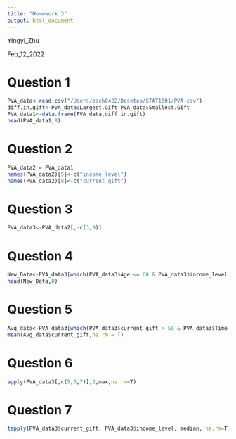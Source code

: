 ```yaml
---
title: "Homework 3"
output: html_document
---
```

Yingyi_Zhu

Feb_12_2022

# Question 1
```r
PVA_data<-read.csv("/Users/zach0422/Desktop/STAT1601/PVA.csv")
diff.in.gift<-PVA_data$Largest.Gift-PVA_data$Smallest.Gift
PVA_data1<-data.frame(PVA_data,diff.in.gift)
head(PVA_data1,8)
```
# Question 2
```r
PVA_data2 = PVA_data1
names(PVA_data2)[5]<-c("income_level")
names(PVA_data2)[8]<-c("current_gift")
```
# Question 3
```r
PVA_data3<-PVA_data2[,-c(3,9)]
```
# Question 4
```r
New_Data<-PVA_data3[which(PVA_data3$Age <= 60 & PVA_data3$income_level >= 5),]
head(New_Data,8)
```
# Question 5
```r
Avg_data<-PVA_data3[which(PVA_data3$current_gift > 50 & PVA_data3$Time.Between.Gifts > 1),]
mean(Avg_data$current_gift,na.rm = T)
```
# Question 6
```r
apply(PVA_data3[,c(5,6,7)],2,max,na.rm=T)
```
# Question 7
```r
tapply(PVA_data3$current_gift, PVA_data3$income_level, median, na.rm=T)
```


